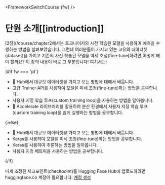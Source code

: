 <FrameworkSwitchCourse {fw} />

# 단원 소개[[introduction]]

<CourseFloatingBanner
    chapter={3}
    classNames="absolute z-10 right-0 top-0"
/>

[2장](/course/chapter2에서는 토크나이저와 사전 학습된 모델을 사용하여 예측을 수행하는 방법을 살펴보았습니다. 그런데 여러분들이 가지고 있는 고유의 데이터셋(dataset)을 가지고 기존의 사전 학습된 모델을 미세 조정(fine-tune)하려면 어떻게 해야 할까요? 이 장의 내용이 바로 그 부분입니다! 여기서는:

{#if fw === 'pt'}
* 🤗 Hub에서 대규모 데이터셋을 가지고 오는 방법에 대해서 배웁니다.
* 고급 Trainer API를 사용하여 모델을 미세 조정(fine-tune)하는 방법을 공부합니다.
* 사용자 지정 학습 루프(custom training loop)을 사용하는 방법을 알아봅니다.
* 🤗 Accelerate 라이브러리를 활용하여 분산 환경에서 사용자 지정 학습 루프(custom training loop)을 쉽게 실행하는 방법을 공부합니다.

{:else}
* 🤗 Hub에서 대규모 데이터셋을 가지고 오는 방법에 대해서 배웁니다.
* Keras를 사용하여 모델을 미세 조정(fine-tune)하는 방법을 공부합니다.
* Keras를 사용하여 추론하는 방법을 알아봅니다.
* 사용자 지정 메트릭을 사용하는 방법을 공부합니다.

{/if}

미세 조정된 체크포인트(checkpoint)를 Hugging Face Hub에 업로드하려면 huggingface.co 계정이 필요합니다: [계정 생성](https://huggingface.co/join)
